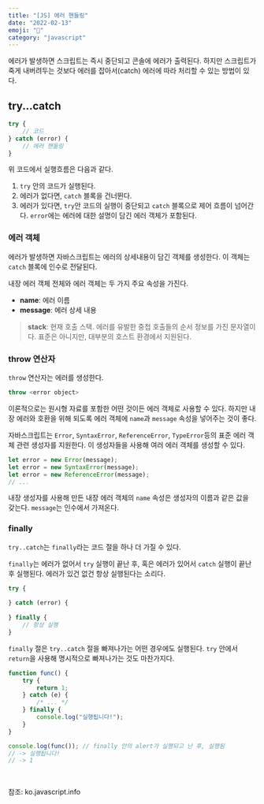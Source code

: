 ```yaml
---
title: "[JS] 에러 핸들링" 
date: "2022-02-13"
emoji: "🚦"
category: "javascript"
---
```


에러가 발생하면 스크립트는 즉시 중단되고 콘솔에 에러가 출력된다.
하지만 스크립트가 죽게 내버려두는 것보다 에러를 잡아서(catch) 에러에 따라 처리할 수 있는 방법이 있다.

## try...catch
```js
try {
    // 코드
} catch (error) {
    // 에러 핸들링
}
```
위 코드에서 실행흐름은 다음과 같다.

1. `try` 안의 코드가 실행된다.
2. 에러가 없다면, `catch` 블록을 건너뛴다.
3. 에러가 있다면, `try`안 코드의 실행이 중단되고 `catch` 블록으로 제어 흐름이 넘어간다. `error`에는 에러에 대한 설명이 담긴 에러 객체가 포함된다.

### 에러 객체
에러가 발생하면 자바스크립트는 에러의 상세내용이 담긴 객체를 생성한다. 이 객체는 `catch` 블록에 인수로 전달된다.

내장 에러 객체 전체와 에러 객체는 두 가지 주요 속성을 가진다.

- **name**: 에러 이름
- **message**: 에러 상세 내용

> **stack**: 현재 호출 스택. 에러를 유발한 중첩 호출들의 순서 정보를 가진 문자열이다. 표준은 아니지만, 대부분의 호스트 환경에서 지원된다.

### throw 연산자
`throw` 연산자는 에러를 생성한다.
```js
throw <error object>
```

이론적으로는 원시형 자료를 포함한 어떤 것이든 에러 객체로 사용할 수 있다.
하지만 내장 에러와 호환을 위해 되도록 에러 객체에 `name`과 `message` 속성을 넣어주는 것이 좋다.

자바스크립트는 `Error`, `SyntaxError`, `ReferenceError`, `TypeError`등의 표준 에러 객체 관련 생성자를 지원한다.
이 생성자들을 사용해 여러 에러 객체를 생성할 수 있다.
```js
let error = new Error(message);
let error = new SyntaxError(message);
let error = new ReferenceError(message);
// ...
```

내장 생성자를 사용해 만든 내장 에러 객체의 `name` 속성은 생성자의 이름과 같은 값을 갖는다.
`message`는 인수에서 가져온다.

### finally
`try..catch`는 `finally`라는 코드 절을 하나 더 가질 수 있다.

`finally`는 에러가 없어서 `try` 실행이 끝난 후, 혹은 에러가 있어서 `catch` 실행이 끝난 후 실행된다. 에러가 있건 없건 항상 실행된다는 소리다.
```js
try {
    
} catch (error) {
    
} finally {
    // 항상 실행
}
```

`finally` 절은 `try..catch` 절을 빠져나가는 어떤 경우에도 실행된다. `try` 안에서 `return`을 사용해 명시적으로 빠져나가는 것도 마찬가지다.

```js
function func() {
    try {
        return 1;
    } catch (e) {
        /* ... */
    } finally {
        console.log("실행됩니다!");
    }
}

console.log(func()); // finally 안의 alert가 실행되고 난 후, 실행됨
// -> 실행됩니다!
// -> 1
```

<br/>

참조: ko.javascript.info